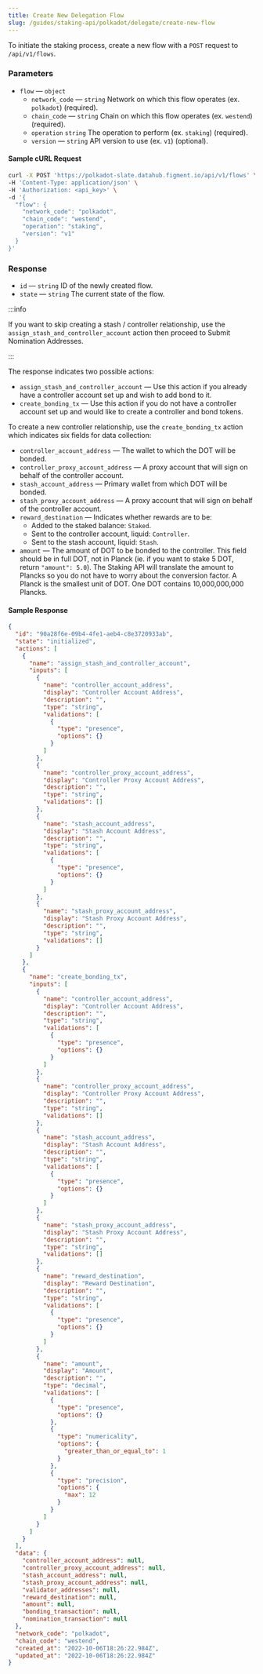 ```yaml
---
title: Create New Delegation Flow
slug: /guides/staking-api/polkadot/delegate/create-new-flow
---
```



To initiate the staking process, create a new flow with a `POST` request to `/api/v1/flows`.

### Parameters

- `flow` &mdash; `object`
  - `network_code` &mdash; `string` Network on which this flow operates (ex. `polkadot`) (required).
  - `chain_code` &mdash; `string` Chain on which this flow operates (ex. `westend`) (required).
  - `operation` `string` The operation to perform (ex. `staking`) (required).
  - `version` &mdash; `string` API version to use (ex. `v1`) (optional).

#### Sample cURL Request

```bash {5-10}
curl -X POST 'https://polkadot-slate.datahub.figment.io/api/v1/flows' \
-H 'Content-Type: application/json' \
-H 'Authorization: <api_key>' \
-d '{
  "flow": {
    "network_code": "polkadot",
    "chain_code": "westend",
    "operation": "staking",
    "version": "v1"
  }
}'
```

### Response

- `id` &mdash; `string` ID of the newly created flow.
- `state` &mdash; `string` The current state of the flow.

:::info

If you want to skip creating a stash / controller relationship, use the `assign_stash_and_controller_account` action then proceed to <Link to="/guides/staking-api/Polkadot/delegate/submit-nomination-addresses">Submit Nomination Addresses</Link>.

:::

The response indicates two possible actions:

- `assign_stash_and_controller_account` &mdash; Use this action if you already have a controller account set up and wish to add bond to it.
- `create_bonding_tx` &mdash; Use this action if you do not have a controller account set up and would like to create a controller and bond tokens.

To create a new controller relationship, use the `create_bonding_tx` action which indicates six fields for data collection:

- `controller_account_address` &mdash; The wallet to which the DOT will be bonded.
- `controller_proxy_account_address` &mdash; A proxy account that will sign on behalf of the controller account.
- `stash_account_address` &mdash; Primary wallet from which DOT will be bonded.
- `stash_proxy_account_address` &mdash; A proxy account that will sign on behalf of the controller account.
- `reward_destination` &mdash; Indicates whether rewards are to be:
  - Added to the staked balance: `Staked`.
  - Sent to the controller account, liquid: `Controller`.
  - Sent to the stash account, liquid: `Stash`.
- `amount` &mdash; The amount of DOT to be bonded to the controller. This field should be in full DOT, not in Planck (ie. if you want to stake 5 DOT, return `"amount": 5.0`). The Staking API will translate the amount to Plancks so you do not have to worry about the conversion factor. A Planck is the smallest unit of DOT. One DOT contains 10,000,000,000 Plancks.

#### Sample Response

```json {2-3,6,,49,52,64,71,83,90,102}
{
  "id": "90a28f6e-09b4-4fe1-aeb4-c8e3720933ab",
  "state": "initialized",
  "actions": [
    {
      "name": "assign_stash_and_controller_account",
      "inputs": [
        {
          "name": "controller_account_address",
          "display": "Controller Account Address",
          "description": "",
          "type": "string",
          "validations": [
            {
              "type": "presence",
              "options": {}
            }
          ]
        },
        {
          "name": "controller_proxy_account_address",
          "display": "Controller Proxy Account Address",
          "description": "",
          "type": "string",
          "validations": []
        },
        {
          "name": "stash_account_address",
          "display": "Stash Account Address",
          "description": "",
          "type": "string",
          "validations": [
            {
              "type": "presence",
              "options": {}
            }
          ]
        },
        {
          "name": "stash_proxy_account_address",
          "display": "Stash Proxy Account Address",
          "description": "",
          "type": "string",
          "validations": []
        }
      ]
    },
    {
      "name": "create_bonding_tx",
      "inputs": [
        {
          "name": "controller_account_address",
          "display": "Controller Account Address",
          "description": "",
          "type": "string",
          "validations": [
            {
              "type": "presence",
              "options": {}
            }
          ]
        },
        {
          "name": "controller_proxy_account_address",
          "display": "Controller Proxy Account Address",
          "description": "",
          "type": "string",
          "validations": []
        },
        {
          "name": "stash_account_address",
          "display": "Stash Account Address",
          "description": "",
          "type": "string",
          "validations": [
            {
              "type": "presence",
              "options": {}
            }
          ]
        },
        {
          "name": "stash_proxy_account_address",
          "display": "Stash Proxy Account Address",
          "description": "",
          "type": "string",
          "validations": []
        },
        {
          "name": "reward_destination",
          "display": "Reward Destination",
          "description": "",
          "type": "string",
          "validations": [
            {
              "type": "presence",
              "options": {}
            }
          ]
        },
        {
          "name": "amount",
          "display": "Amount",
          "description": "",
          "type": "decimal",
          "validations": [
            {
              "type": "presence",
              "options": {}
            },
            {
              "type": "numericality",
              "options": {
                "greater_than_or_equal_to": 1
              }
            },
            {
              "type": "precision",
              "options": {
                "max": 12
              }
            }
          ]
        }
      ]
    }
  ],
  "data": {
    "controller_account_address": null,
    "controller_proxy_account_address": null,
    "stash_account_address": null,
    "stash_proxy_account_address": null,
    "validator_addresses": null,
    "reward_destination": null,
    "amount": null,
    "bonding_transaction": null,
    "nomination_transaction": null
  },
  "network_code": "polkadot",
  "chain_code": "westend",
  "created_at": "2022-10-06T18:26:22.984Z",
  "updated_at": "2022-10-06T18:26:22.984Z"
}
```
